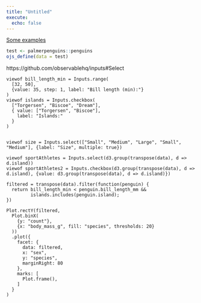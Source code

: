 ---
title: "Untitled"
execute: 
  echo: false
---

[Some examples](https://github.com/quarto-dev/quarto-web/blob/main/docs/interactive/ojs/index.qmd)

```{r}
test <- palmerpenguins::penguins
ojs_define(data = test)
```
https://github.com/observablehq/inputs#Select

```{ojs}
viewof bill_length_min = Inputs.range(
  [32, 50], 
  {value: 35, step: 1, label: "Bill length (min):"}
)
viewof islands = Inputs.checkbox(
  ["Torgersen", "Biscoe", "Dream"], 
  { value: ["Torgersen", "Biscoe"], 
    label: "Islands:"
  }
)


viewof size = Inputs.select(["Small", "Medium", "Large", "Small", "Medium"], {label: "Size", multiple: true})

viewof sportAthletes = Inputs.select(d3.group(transpose(data), d => d.island))
viewof sportAthletes2 = Inputs.checkbox(d3.group(transpose(data), d => d.island), {value: d3.group(transpose(data), d => d.island)})
```

```{ojs}
filtered = transpose(data).filter(function(penguin) {
  return bill_length_min < penguin.bill_length_mm &&
         islands.includes(penguin.island);
})
```

```{ojs}
Plot.rectY(filtered, 
  Plot.binX(
    {y: "count"}, 
    {x: "body_mass_g", fill: "species", thresholds: 20}
  ))
  .plot({
    facet: {
      data: filtered,
      x: "sex",
      y: "species",
      marginRight: 80
    },
    marks: [
      Plot.frame(),
    ]
  }
)
```




